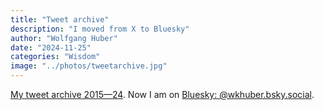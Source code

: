 ```yaml
---
title: "Tweet archive"
description: "I moved from X to Bluesky"
author: "Wolfgang Huber"
date: "2024-11-25"
categories: "Wisdom"
image: "../photos/tweetarchive.jpg"
---
```


[My tweet archive 2015—24](https://wolfganghuber.github.io/tweets/index.html#638628214785613824). 
Now I am on [Bluesky: @wkhuber.bsky.social](https://bsky.app/profile/wkhuber.bsky.social).